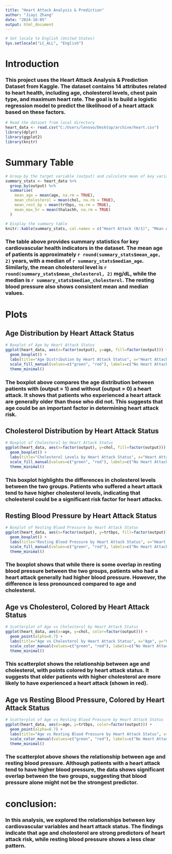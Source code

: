 ```yaml
---
title: "Heart Attack Analysis & Prediction"
author: "Jiayi Zhang"
date: "2024-10-05"
output: html_document
---
```

```r
# Set locale to English (United States)
Sys.setlocale("LC_ALL", "English")
```

# Introduction

### This project uses the **Heart Attack Analysis & Prediction Dataset** from Kaggle. The dataset contains 14 attributes related to heart health, including age, cholesterol levels, chest pain type, and maximum heart rate. The goal is to build a logistic regression model to predict the likelihood of a heart attack based on these factors.
```r
# Read the dataset from local directory
heart_data <- read.csv("C:/Users/lenovo/Desktop/archive/heart.csv")
library(dplyr)
library(ggplot2)
library(knitr)
```
# Summary Table
```r
# Group by the target variable (output) and calculate mean of key variables
summary_stats <- heart_data %>%
  group_by(output) %>%
  summarise(
    mean_age = mean(age, na.rm = TRUE),
    mean_cholesterol = mean(chol, na.rm = TRUE),
    mean_rest_bp = mean(trtbps, na.rm = TRUE),
    mean_max_hr = mean(thalachh, na.rm = TRUE)
  )

# Display the summary table
knitr::kable(summary_stats, col.names = c("Heart Attack (0/1)", "Mean Age", "Mean Cholesterol", "Mean Resting BP", "Mean Max HR"))
```
### The table above provides summary statistics for key cardiovascular health indicators in the dataset. The mean age of patients is approximately `r round(summary_stats$mean_age, 2)` years, with a median of `r summary_stats$median_age`. Similarly, the mean cholesterol level is `r round(summary_stats$mean_cholesterol, 2)` mg/dL, while the median is `r summary_stats$median_cholesterol`. The resting blood pressure also shows consistent mean and median values.

# Plots
## Age Distribution by Heart Attack Status
```r
# Boxplot of Age by Heart Attack Status
ggplot(heart_data, aes(x=factor(output), y=age, fill=factor(output))) +
  geom_boxplot() +
  labs(title="Age Distribution by Heart Attack Status", x="Heart Attack (0 = No, 1 = Yes)", y="Age") +
  scale_fill_manual(values=c("green", "red"), labels=c("No Heart Attack", "Heart Attack")) +
  theme_minimal()
```

### The boxplot above compares the age distribution between patients with (output = 1) and without (output = 0) a heart attack. It shows that patients who experienced a heart attack are generally older than those who did not. This suggests that age could be an important factor in determining heart attack risk.

## Cholesterol Distribution by Heart Attack Status
```r
# Boxplot of Cholesterol by Heart Attack Status
ggplot(heart_data, aes(x=factor(output), y=chol, fill=factor(output))) +
  geom_boxplot() +
  labs(title="Cholesterol Levels by Heart Attack Status", x="Heart Attack (0 = No, 1 = Yes)", y="Cholesterol (mg/dL)") +
  scale_fill_manual(values=c("green", "red"), labels=c("No Heart Attack", "Heart Attack")) +
  theme_minimal()
```

### This boxplot highlights the differences in cholesterol levels between the two groups. Patients who suffered a heart attack tend to have higher cholesterol levels, indicating that cholesterol could be a significant risk factor for heart attacks.

## Resting Blood Pressure by Heart Attack Status
```r
# Boxplot of Resting Blood Pressure by Heart Attack Status
ggplot(heart_data, aes(x=factor(output), y=trtbps, fill=factor(output))) +
  geom_boxplot() +
  labs(title="Resting Blood Pressure by Heart Attack Status", x="Heart Attack (0 = No, 1 = Yes)", y="Resting Blood Pressure (mm Hg)") +
  scale_fill_manual(values=c("green", "red"), labels=c("No Heart Attack", "Heart Attack")) +
  theme_minimal()
```

### The boxplot shows that while there is some overlap in resting blood pressure between the two groups, patients who had a heart attack generally had higher blood pressure. However, the difference is less pronounced compared to age and cholesterol.

## Age vs Cholesterol, Colored by Heart Attack Status
```r
# Scatterplot of Age vs Cholesterol by Heart Attack Status
ggplot(heart_data, aes(x=age, y=chol, color=factor(output))) +
  geom_point(alpha=0.7) +
  labs(title="Age vs Cholesterol by Heart Attack Status", x="Age", y="Cholesterol (mg/dL)") +
  scale_color_manual(values=c("green", "red"), labels=c("No Heart Attack", "Heart Attack")) +
  theme_minimal()
```

### This scatterplot shows the relationship between age and cholesterol, with points colored by heart attack status. It suggests that older patients with higher cholesterol are more likely to have experienced a heart attack (shown in red).

## Age vs Resting Blood Pressure, Colored by Heart Attack Status
```r
# Scatterplot of Age vs Resting Blood Pressure by Heart Attack Status
ggplot(heart_data, aes(x=age, y=trtbps, color=factor(output))) +
  geom_point(alpha=0.7) +
  labs(title="Age vs Resting Blood Pressure by Heart Attack Status", x="Age", y="Resting Blood Pressure (mm Hg)") +
  scale_color_manual(values=c("green", "red"), labels=c("No Heart Attack", "Heart Attack")) +
  theme_minimal()
```

### The scatterplot above shows the relationship between age and resting blood pressure. Although patients with a heart attack tend to have higher blood pressure, the data shows significant overlap between the two groups, suggesting that blood pressure alone might not be the strongest predictor.

# conclusion: 

### In this analysis, we explored the relationships between key cardiovascular variables and heart attack status. The findings indicate that age and cholesterol are strong predictors of heart attack risk, while resting blood pressure shows a less clear pattern.



